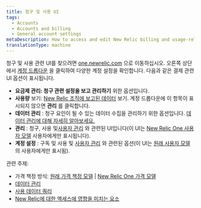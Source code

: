 ```yaml
---
title: 청구 및 사용 UI
tags:
  - Accounts
  - Accounts and billing
  - General account settings
metaDescription: How to access and edit New Relic billing and usage-related account settings.
translationType: machine
---
```


청구 및 사용 관련 UI를 찾으려면 [one.newrelic.com](https://one.newrelic.com) 으로 이동하십시오. 오른쪽 상단에서 [계정 드롭다운](/docs/using-new-relic/welcome-new-relic/get-started/glossary/#account-dropdown) 을 클릭하여 다양한 계정 설정을 확인합니다. 다음과 같은 결제 관련 UI 옵션이 표시됩니다.

* **요금제 관리: 청구 관련 설정을 보고 관리하기** 위한 옵션입니다.
* **사용량** 보기: [New Relic 조직에 보고된 데이터](/docs/data-apis/manage-data/manage-data-coming-new-relic) 보기. 계정 드롭다운에 이 항목이 표시되지 않으면 **관리** 를 클릭합니다.
* **데이터 관리** : 청구 요인이 될 수 있는 데이터 수집을 관리하기 위한 옵션입니다. [데이터 관리에 대해 자세히 알아보세요.](/docs/telemetry-data-platform/manage-data/manage-data-coming-new-relic)
* **관리** : 청구, 사용 및[사용자 관리](/docs/accounts/accounts-billing/new-relic-one-user-management/introduction-managing-users) 와 관련된 UI입니다(이 UI는 [New Relic One 사용자 모델](/docs/accounts/original-accounts-billing/original-users-roles/overview-user-models) 사용자에게만 표시됩니다).
* **계정 설정** : 구독 및 사용 및 [사용자 관리](/docs/accounts/original-accounts-billing/original-product-based-pricing/overview-user-models) 와 관련된 옵션(이 UI는 [원래 사용자 모델](/docs/accounts/original-accounts-billing/original-users-roles/overview-user-models) 의 사용자에게만 표시됨).

관련 주제:

* 가격 책정 방식: [원래 가격 책정 모델](/docs/accounts/original-accounts-billing/product-pricing/product-based-pricing) \| [New Relic One 가격 모델](/docs/accounts/accounts-billing/new-relic-one-pricing-billing/new-relic-one-pricing-billing)
* [데이터 관리](/docs/telemetry-data-platform/manage-data/manage-your-data)
* [사용 데이터 쿼리](/docs/accounts/accounts-billing/new-relic-one-pricing-billing/usage-queries-alerts)
* [New Relic에 대한 액세스에 영향을 미치는 요소](/docs/accounts/accounts-billing/account-structure/factors-affecting-access-features-data/)